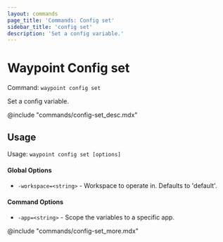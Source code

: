 ```yaml
---
layout: commands
page_title: 'Commands: Config set'
sidebar_title: 'config set'
description: 'Set a config variable.'
---
```


# Waypoint Config set

Command: `waypoint config set`

Set a config variable.

@include "commands/config-set_desc.mdx"

## Usage

Usage: `waypoint config set [options]`

#### Global Options

- `-workspace=<string>` - Workspace to operate in. Defaults to 'default'.

#### Command Options

- `-app=<string>` - Scope the variables to a specific app.

@include "commands/config-set_more.mdx"
